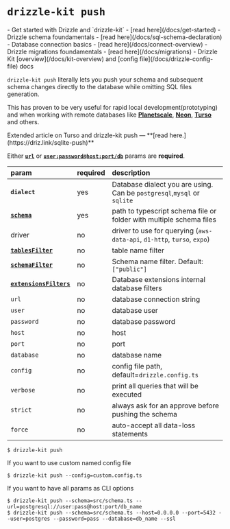 
# `drizzle-kit push`

<Prerequisites>
- Get started with Drizzle and `drizzle-kit` - [read here](/docs/get-started)
- Drizzle schema foundamentals - [read here](/docs/sql-schema-declaration)
- Database connection basics - [read here](/docs/connect-overview)
- Drizzle migrations foundamentals - [read here](/docs/migrations)
- Drizzle Kit [overview](/docs/kit-overview) and [config file](/docs/drizzle-config-file) docs
</Prerequisites>

`drizzle-kit push` literally lets you push your schema and subsequent schema changes directly to the
database while omitting SQL files generation. 

This has proven to be very useful for rapid local development(prototyping) and when working with remote databases like
**[Planetscale](https://planetscale.com/)**, **[Neon](https://neon.tech/)**, **[Turso](https://turso.tech/drizzle)** and others.

<Callout type="info">
  Extended article on Turso and drizzle-kit push — **[read here.](https://driz.link/sqlite-push)**
</Callout>

Either **[`url`](/kit-docs/conf#push-and-pull)** or **[`user:password@host:port/db`](/kit-docs/conf#push-and-pull)** params are **required**.

| param                                         | required | description                                                         |
| :-------------------------------------------- | :------- | :------------------------------------------------------------------ |
| **`dialect`**    | yes      | Database dialect you are using. Can be `postgresql`,`mysql` or `sqlite` |
| **[`schema`](/kit-docs/conf#schema-files-paths)**          | yes      | path to typescript schema file or folder with multiple schema files |
| driver                                | no      | driver to use for querying (`aws-data-api`, `d1-http`, `turso`, `expo`)|
| **[`tablesFilter`](/kit-docs/conf#multi-project-schema)** | no       | table name filter                                                   |
| **[`schemaFilter`](/kit-docs/config-reference#schemafilter)**                                | no       | Schema name filter. Default: `["public"]`                  |
| **[`extensionsFilters`](/kit-docs/config-reference#extensionsfilters)** | no       | Database extensions internal database filters                                                   |
| `url`                            | no       | database connection string                                          |
| `user`                                        | no       | database user                                                       |
| `password`                                    | no       | database password                                                   |
| `host`                                        | no       | host                                                                |
| `port`                                        | no       | port                                                                |
| `database`                                    | no       | database name                                                       |
| `config`                                      | no       | config file path, default=`drizzle.config.ts`                       |
| `verbose`                                     | no       | print all queries that will be executed                             |
| `strict`                                      | no       | always ask for an approve before pushing the schema                 |
| `force`                                       | no       | auto-accept all data-loss statements                 |

<Section>

```shell
$ drizzle-kit push
```

</Section>

If you want to use custom named config file

```shell
$ drizzle-kit push --config=custom.config.ts
```

If you want to have all params as CLI options

```shell
$ drizzle-kit push --schema=src/schema.ts --url=postgresql://user:pass@host:port/db_name
$ drizzle-kit push --schema=src/schema.ts --host=0.0.0.0 --port=5432 --user=postgres --password=pass --database=db_name --ssl
```
